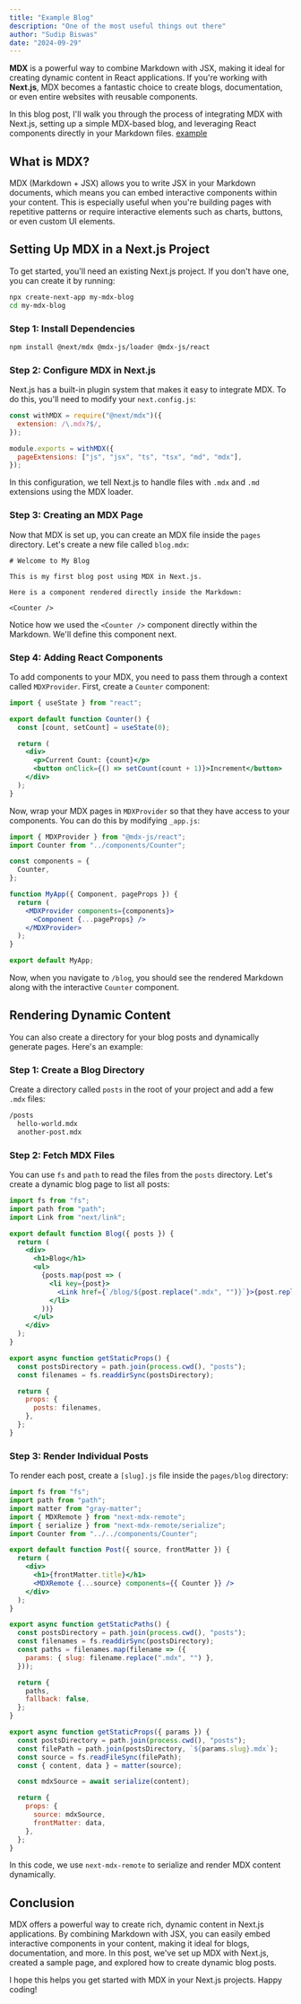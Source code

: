 ```yaml
---
title: "Example Blog"
description: "One of the most useful things out there"
author: "Sudip Biswas"
date: "2024-09-29"
---
```


**MDX** is a powerful way to combine Markdown with JSX, making it ideal for creating dynamic content in React applications. If you're working with **Next.js**, MDX becomes a fantastic choice to create blogs, documentation, or even entire websites with reusable components.

In this blog post, I'll walk you through the process of integrating MDX with Next.js, setting up a simple MDX-based blog, and leveraging React components directly in your Markdown files. [example](https://example.com)

## What is MDX?

MDX (Markdown + JSX) allows you to write JSX in your Markdown documents, which means you can embed interactive components within your content. This is especially useful when you're building pages with repetitive patterns or require interactive elements such as charts, buttons, or even custom UI elements.

## Setting Up MDX in a Next.js Project

To get started, you'll need an existing Next.js project. If you don't have one, you can create it by running:

```bash
npx create-next-app my-mdx-blog
cd my-mdx-blog
```

### Step 1: Install Dependencies

```bash
npm install @next/mdx @mdx-js/loader @mdx-js/react
```

### Step 2: Configure MDX in Next.js

Next.js has a built-in plugin system that makes it easy to integrate MDX. To do this, you'll need to modify your `next.config.js`:

```js title="next.config.js"
const withMDX = require("@next/mdx")({
  extension: /\.mdx?$/,
});

module.exports = withMDX({
  pageExtensions: ["js", "jsx", "ts", "tsx", "md", "mdx"],
});
```

In this configuration, we tell Next.js to handle files with `.mdx` and `.md` extensions using the MDX loader.

### Step 3: Creating an MDX Page

Now that MDX is set up, you can create an MDX file inside the `pages` directory. Let's create a new file called `blog.mdx`:

```mdx title="index.mdx"
# Welcome to My Blog

This is my first blog post using MDX in Next.js.

Here is a component rendered directly inside the Markdown:

<Counter />
```

Notice how we used the `<Counter />` component directly within the Markdown. We'll define this component next.

### Step 4: Adding React Components

To add components to your MDX, you need to pass them through a context called `MDXProvider`. First, create a `Counter` component:

```jsx title="components/Counter.js"
import { useState } from "react";

export default function Counter() {
  const [count, setCount] = useState(0);

  return (
    <div>
      <p>Current Count: {count}</p>
      <button onClick={() => setCount(count + 1)}>Increment</button>
    </div>
  );
}
```

Now, wrap your MDX pages in `MDXProvider` so that they have access to your components. You can do this by modifying `_app.js`:

```jsx title="pages/_app.js"
import { MDXProvider } from "@mdx-js/react";
import Counter from "../components/Counter";

const components = {
  Counter,
};

function MyApp({ Component, pageProps }) {
  return (
    <MDXProvider components={components}>
      <Component {...pageProps} />
    </MDXProvider>
  );
}

export default MyApp;
```

Now, when you navigate to `/blog`, you should see the rendered Markdown along with the interactive `Counter` component.

## Rendering Dynamic Content

You can also create a directory for your blog posts and dynamically generate pages. Here's an example:

### Step 1: Create a Blog Directory

Create a directory called `posts` in the root of your project and add a few `.mdx` files:

```bash
/posts
  hello-world.mdx
  another-post.mdx
```

### Step 2: Fetch MDX Files

You can use `fs` and `path` to read the files from the `posts` directory. Let's create a dynamic blog page to list all posts:

```jsx title="pages/blog/index.jsx" showLineNumbers
import fs from "fs";
import path from "path";
import Link from "next/link";

export default function Blog({ posts }) {
  return (
    <div>
      <h1>Blog</h1>
      <ul>
        {posts.map(post => (
          <li key={post}>
            <Link href={`/blog/${post.replace(".mdx", "")}`}>{post.replace(".mdx", "")}</Link>
          </li>
        ))}
      </ul>
    </div>
  );
}

export async function getStaticProps() {
  const postsDirectory = path.join(process.cwd(), "posts");
  const filenames = fs.readdirSync(postsDirectory);

  return {
    props: {
      posts: filenames,
    },
  };
}
```

### Step 3: Render Individual Posts

To render each post, create a `[slug].js` file inside the `pages/blog` directory:

```jsx title="pages/blog/[slug].js" showLineNumbers
import fs from "fs";
import path from "path";
import matter from "gray-matter";
import { MDXRemote } from "next-mdx-remote";
import { serialize } from "next-mdx-remote/serialize";
import Counter from "../../components/Counter";

export default function Post({ source, frontMatter }) {
  return (
    <div>
      <h1>{frontMatter.title}</h1>
      <MDXRemote {...source} components={{ Counter }} />
    </div>
  );
}

export async function getStaticPaths() {
  const postsDirectory = path.join(process.cwd(), "posts");
  const filenames = fs.readdirSync(postsDirectory);
  const paths = filenames.map(filename => ({
    params: { slug: filename.replace(".mdx", "") },
  }));

  return {
    paths,
    fallback: false,
  };
}

export async function getStaticProps({ params }) {
  const postsDirectory = path.join(process.cwd(), "posts");
  const filePath = path.join(postsDirectory, `${params.slug}.mdx`);
  const source = fs.readFileSync(filePath);
  const { content, data } = matter(source);

  const mdxSource = await serialize(content);

  return {
    props: {
      source: mdxSource,
      frontMatter: data,
    },
  };
}
```

In this code, we use `next-mdx-remote` to serialize and render MDX content dynamically.

## Conclusion

MDX offers a powerful way to create rich, dynamic content in Next.js applications. By combining Markdown with JSX, you can easily embed interactive components in your content, making it ideal for blogs, documentation, and more. In this post, we've set up MDX with Next.js, created a sample page, and explored how to create dynamic blog posts.

I hope this helps you get started with MDX in your Next.js projects. Happy coding!
